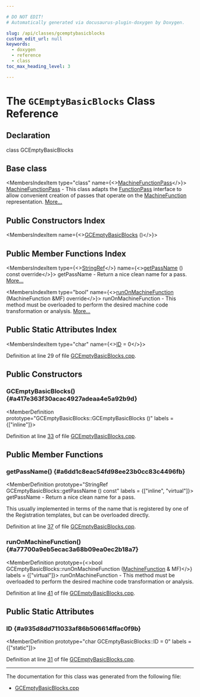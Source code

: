 ```yaml
---

# DO NOT EDIT!
# Automatically generated via docusaurus-plugin-doxygen by Doxygen.

slug: /api/classes/gcemptybasicblocks
custom_edit_url: null
keywords:
  - doxygen
  - reference
  - class
toc_max_heading_level: 3

---
```





# The `GCEmptyBasicBlocks` Class Reference

<DoxygenPage pluginConfig={pluginConfig}>



## Declaration

<CodeBlock>class GCEmptyBasicBlocks</CodeBlock>

## Base class

<MembersIndex>

<MembersIndexItem
  type="class"
  name={<><a href="/docs/api/classes/llvm/machinefunctionpass">MachineFunctionPass</a></>}>
<a href="/docs/api/classes/llvm/machinefunctionpass">MachineFunctionPass</a> - This class adapts the <a href="/docs/api/classes/llvm/functionpass">FunctionPass</a> interface to allow convenient creation of passes that operate on the <a href="/docs/api/classes/llvm/machinefunction">MachineFunction</a> representation. <a href="/docs/api/classes/llvm/machinefunctionpass/#details">More...</a>
</MembersIndexItem>

</MembersIndex>

## Public Constructors Index

<MembersIndex>

<MembersIndexItem
  name={<><a href="#a417e363f30acac4927adeaa4e5a92b9d">GCEmptyBasicBlocks</a> ()</>}>
</MembersIndexItem>

</MembersIndex>

## Public Member Functions Index

<MembersIndex>

<MembersIndexItem
  type={<><a href="/docs/api/classes/llvm/stringref">StringRef</a></>}
  name={<><a href="#a6dd1c8eac54fd98ee23b0cc83c4496fb">getPassName</a> () const override</>}>
getPassName - Return a nice clean name for a pass. <a href="#a6dd1c8eac54fd98ee23b0cc83c4496fb">More...</a>
</MembersIndexItem>

<MembersIndexItem
  type="bool"
  name={<><a href="#a77700a9eb5ecac3a68b09ea0ec2b18a7">runOnMachineFunction</a> (MachineFunction &amp;MF) override</>}>
runOnMachineFunction - This method must be overloaded to perform the desired machine code transformation or analysis. <a href="#a77700a9eb5ecac3a68b09ea0ec2b18a7">More...</a>
</MembersIndexItem>

</MembersIndex>

## Public Static Attributes Index

<MembersIndex>

<MembersIndexItem
  type="char"
  name={<><a href="#a935d8dd711033af86b506614ffac0f9b">ID</a> = 0</>}>
</MembersIndexItem>

</MembersIndex>


Definition at line 29 of file <a href="/docs/api/files/lib/lib/codegen/gcemptybasicblocks-cpp">GCEmptyBasicBlocks.cpp</a>.

<SectionDefinition>

## Public Constructors

### GCEmptyBasicBlocks() {#a417e363f30acac4927adeaa4e5a92b9d}

<MemberDefinition
  prototype="GCEmptyBasicBlocks::GCEmptyBasicBlocks ()"
  labels = {["inline"]}>

Definition at line <a href="/docs/api/files/lib/lib/codegen/gcemptybasicblocks-cpp/#l00033">33</a> of file <a href="/docs/api/files/lib/lib/codegen/gcemptybasicblocks-cpp">GCEmptyBasicBlocks.cpp</a>.
</MemberDefinition>

</SectionDefinition>

<SectionDefinition>

## Public Member Functions

### getPassName() {#a6dd1c8eac54fd98ee23b0cc83c4496fb}

<MemberDefinition
  prototype="StringRef GCEmptyBasicBlocks::getPassName () const"
  labels = {["inline", "virtual"]}>
getPassName - Return a nice clean name for a pass.

This usually implemented in terms of the name that is registered by one of the Registration templates, but can be overloaded directly.

Definition at line <a href="/docs/api/files/lib/lib/codegen/gcemptybasicblocks-cpp/#l00037">37</a> of file <a href="/docs/api/files/lib/lib/codegen/gcemptybasicblocks-cpp">GCEmptyBasicBlocks.cpp</a>.
</MemberDefinition>

### runOnMachineFunction() {#a77700a9eb5ecac3a68b09ea0ec2b18a7}

<MemberDefinition
  prototype={<>bool GCEmptyBasicBlocks::runOnMachineFunction (<a href="/docs/api/classes/llvm/machinefunction">MachineFunction</a> &amp; MF)</>}
  labels = {["virtual"]}>
runOnMachineFunction - This method must be overloaded to perform the desired machine code transformation or analysis.

Definition at line <a href="/docs/api/files/lib/lib/codegen/gcemptybasicblocks-cpp/#l00041">41</a> of file <a href="/docs/api/files/lib/lib/codegen/gcemptybasicblocks-cpp">GCEmptyBasicBlocks.cpp</a>.
</MemberDefinition>

</SectionDefinition>

<SectionDefinition>

## Public Static Attributes

### ID {#a935d8dd711033af86b506614ffac0f9b}

<MemberDefinition
  prototype="char GCEmptyBasicBlocks::ID = 0"
  labels = {["static"]}>

Definition at line <a href="/docs/api/files/lib/lib/codegen/gcemptybasicblocks-cpp/#l00031">31</a> of file <a href="/docs/api/files/lib/lib/codegen/gcemptybasicblocks-cpp">GCEmptyBasicBlocks.cpp</a>.
</MemberDefinition>

</SectionDefinition>

<hr/>

The documentation for this class was generated from the following file:

<ul>
<li><a href="/docs/api/files/lib/lib/codegen/gcemptybasicblocks-cpp">GCEmptyBasicBlocks.cpp</a></li>
</ul>

</DoxygenPage>
